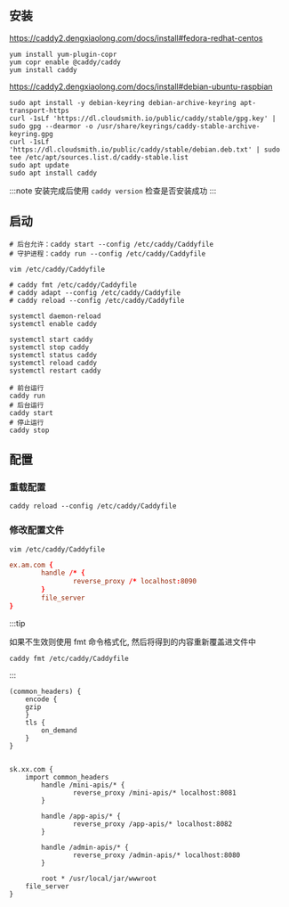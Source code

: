 
## 安装

<Tabs groupId='system'>
  <TabItem value="centos" label="CentOS" default>

https://caddy2.dengxiaolong.com/docs/install#fedora-redhat-centos

```shell
yum install yum-plugin-copr
yum copr enable @caddy/caddy
yum install caddy
```
  </TabItem>
  <TabItem value="Debain" label="Debian、Ubuntu、Raspbian">

https://caddy2.dengxiaolong.com/docs/install#debian-ubuntu-raspbian

```shell
sudo apt install -y debian-keyring debian-archive-keyring apt-transport-https
curl -1sLf 'https://dl.cloudsmith.io/public/caddy/stable/gpg.key' | sudo gpg --dearmor -o /usr/share/keyrings/caddy-stable-archive-keyring.gpg
curl -1sLf 'https://dl.cloudsmith.io/public/caddy/stable/debian.deb.txt' | sudo tee /etc/apt/sources.list.d/caddy-stable.list
sudo apt update
sudo apt install caddy
```
  </TabItem>
</Tabs>

:::note
安装完成后使用 `caddy version` 检查是否安装成功
:::

## 启动


<Tabs groupId='system'>
  <TabItem value="centos" label="CentOS" default>

```shell
# 后台允许：caddy start --config /etc/caddy/Caddyfile
# 守护进程：caddy run --config /etc/caddy/Caddyfile

vim /etc/caddy/Caddyfile

# caddy fmt /etc/caddy/Caddyfile
# caddy adapt --config /etc/caddy/Caddyfile
# caddy reload --config /etc/caddy/Caddyfile

systemctl daemon-reload
systemctl enable caddy

systemctl start caddy
systemctl stop caddy
systemctl status caddy
systemctl reload caddy
systemctl restart caddy
```
  </TabItem>
  <TabItem value="Debain" label="Debian、Ubuntu、Raspbian">

```shell
# 前台运行
caddy run
# 后台运行
caddy start
# 停止运行
caddy stop
```
  </TabItem>
</Tabs>

## 配置

### 重载配置

```shell
caddy reload --config /etc/caddy/Caddyfile
```

### 修改配置文件

```shell
vim /etc/caddy/Caddyfile
```

```conf
ex.am.com {
        handle /* {
                reverse_proxy /* localhost:8090
        }
        file_server
}
```

:::tip

如果不生效则使用 fmt 命令格式化, 然后将得到的内容重新覆盖进文件中

```shell
caddy fmt /etc/caddy/Caddyfile
```
:::

```
(common_headers) {
    encode {
	gzip
    }
    tls {
        on_demand
    }
}


sk.xx.com {
	import common_headers
        handle /mini-apis/* {
                reverse_proxy /mini-apis/* localhost:8081
        }

        handle /app-apis/* {
                reverse_proxy /app-apis/* localhost:8082
        }

        handle /admin-apis/* {
                reverse_proxy /admin-apis/* localhost:8080
        }

        root * /usr/local/jar/wwwroot
	file_server
}

```